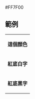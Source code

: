 <nowiki>#FF7F00</nowiki><noinclude>

== 範例 ==
{|
|- style="color:{{ {{PAGENAME}} }}"
| '''這個顏色'''
|- style="background:{{ {{PAGENAME}} }}; color:white"
| '''紅底白字'''
|- style="background:{{ {{PAGENAME}} }}; color:black"
| '''紅底黑字'''
|}
[[Category:韓國政黨顏色模板|{{PAGENAME}}]]
</noinclude>